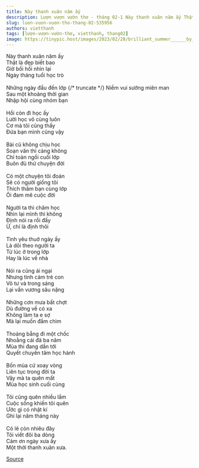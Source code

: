```yaml
---
title: Này thanh xuân năm ấy 
description: Lượn vượn vườn thơ - tháng 02-1 Này thanh xuân năm ấy Thật là đẹp biết bao
slug: luon-vuon-vuon-tho-thang-02-535956
authors: vietthanh
tags: [lượn-vượn-vườn-thơ, vietthanh, thang02]
image: https://tinypic.host/images/2023/02/28/brilliant_summer______by_ninobw_chu_deysfsv-fullview.th.jpg
---
```


Này thanh xuân năm ấy \
Thật là đẹp biết bao\
Giờ bồi hồi nhìn lại\
Ngày tháng tuổi học trò\
\
Những ngày đầu đến lớp
{/* truncate */}
Niềm vui sướng miên man \
Sau một khoảng thời gian\
Nhập hội cùng nhóm bạn\
\
Hồi còn đi học ấy\
Lười học vô cùng luôn\
Cơ mà tôi cũng thấy \
Đứa bạn mình cũng vậy\
\
Bài cũ không chịu học\
Soạn văn thì càng không\
Chỉ toàn ngồi cuối lớp\
Buôn đủ thứ chuyện đời\
\
Có một chuyện tôi đoán\
Sẽ có người giống tôi \
Thích thầm bạn cùng lớp\
Ôi đam mê cuộc đời\
\
Người ta thì chăm học\
Nhìn lại mình thì không \
Định nói ra rồi đấy\
Ừ, chỉ là định thôi \
\
Tình yêu thuở ngày ấy\
Là dõi theo người ta \
Từ lúc ở trong lớp\
Hay là lúc về nhà\
\
Nói ra cũng ái ngại \
Nhưng tình cảm trẻ con\
Vô tư và trong sáng \
Lại vấn vương sâu nặng\
\
Những cơn mưa bất chợt\
Dù đường về có xa\
Không làm ta e sợ \
Mà lại muốn đắm chìm\
\
Thoáng bẵng đi một chốc\
Nhoằng cái đã ba năm\
Mùa thi đang dần tới\
Quyết chuyên tâm học hành\
\
Bốn mùa cứ xoay vòng\
Liên tục trong đời ta \
Vậy mà ta quên mất \
Mùa học sinh cuối cùng\
\
Tôi cũng quên nhiều lắm\
Cuộc sống khiến tôi quên\
Ước gì có nhật kí \
Ghi lại năm tháng này\
\
Có lẽ còn nhiêu đây\
Tôi viết đôi ba dòng\
Cảm ơn ngày xưa ấy\
Một thời thanh xuân xưa.

[Source](https://www.facebook.com/ape.poem/posts/pfbid02eUVTPzhJ37maMgKfryaFFysEHgSWLzWVUG7LQ4Prd55PktTUyFcjn4GhvjzwcCSXl)
